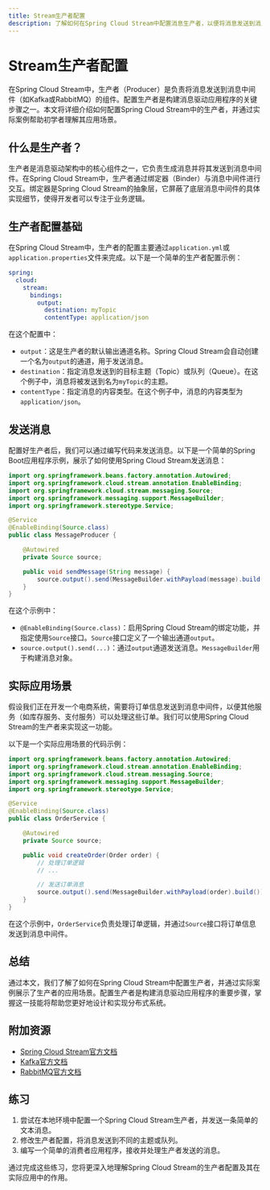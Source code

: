 ```yaml
---
title: Stream生产者配置
description: 了解如何在Spring Cloud Stream中配置消息生产者，以便将消息发送到消息中间件。
---
```


# Stream生产者配置

在Spring Cloud Stream中，生产者（Producer）是负责将消息发送到消息中间件（如Kafka或RabbitMQ）的组件。配置生产者是构建消息驱动应用程序的关键步骤之一。本文将详细介绍如何配置Spring Cloud Stream中的生产者，并通过实际案例帮助初学者理解其应用场景。

## 什么是生产者？

生产者是消息驱动架构中的核心组件之一，它负责生成消息并将其发送到消息中间件。在Spring Cloud Stream中，生产者通过绑定器（Binder）与消息中间件进行交互。绑定器是Spring Cloud Stream的抽象层，它屏蔽了底层消息中间件的具体实现细节，使得开发者可以专注于业务逻辑。

## 生产者配置基础

在Spring Cloud Stream中，生产者的配置主要通过`application.yml`或`application.properties`文件来完成。以下是一个简单的生产者配置示例：

```yaml
spring:
  cloud:
    stream:
      bindings:
        output:
          destination: myTopic
          contentType: application/json
```

在这个配置中：

- `output`：这是生产者的默认输出通道名称。Spring Cloud Stream会自动创建一个名为`output`的通道，用于发送消息。
- `destination`：指定消息发送到的目标主题（Topic）或队列（Queue）。在这个例子中，消息将被发送到名为`myTopic`的主题。
- `contentType`：指定消息的内容类型。在这个例子中，消息的内容类型为`application/json`。

## 发送消息

配置好生产者后，我们可以通过编写代码来发送消息。以下是一个简单的Spring Boot应用程序示例，展示了如何使用Spring Cloud Stream发送消息：

```java
import org.springframework.beans.factory.annotation.Autowired;
import org.springframework.cloud.stream.annotation.EnableBinding;
import org.springframework.cloud.stream.messaging.Source;
import org.springframework.messaging.support.MessageBuilder;
import org.springframework.stereotype.Service;

@Service
@EnableBinding(Source.class)
public class MessageProducer {

    @Autowired
    private Source source;

    public void sendMessage(String message) {
        source.output().send(MessageBuilder.withPayload(message).build());
    }
}
```

在这个示例中：

- `@EnableBinding(Source.class)`：启用Spring Cloud Stream的绑定功能，并指定使用`Source`接口。`Source`接口定义了一个输出通道`output`。
- `source.output().send(...)`：通过`output`通道发送消息。`MessageBuilder`用于构建消息对象。

## 实际应用场景

假设我们正在开发一个电商系统，需要将订单信息发送到消息中间件，以便其他服务（如库存服务、支付服务）可以处理这些订单。我们可以使用Spring Cloud Stream的生产者来实现这一功能。

以下是一个实际应用场景的代码示例：

```java
import org.springframework.beans.factory.annotation.Autowired;
import org.springframework.cloud.stream.annotation.EnableBinding;
import org.springframework.cloud.stream.messaging.Source;
import org.springframework.messaging.support.MessageBuilder;
import org.springframework.stereotype.Service;

@Service
@EnableBinding(Source.class)
public class OrderService {

    @Autowired
    private Source source;

    public void createOrder(Order order) {
        // 处理订单逻辑
        // ...

        // 发送订单消息
        source.output().send(MessageBuilder.withPayload(order).build());
    }
}
```

在这个示例中，`OrderService`负责处理订单逻辑，并通过`Source`接口将订单信息发送到消息中间件。

## 总结

通过本文，我们了解了如何在Spring Cloud Stream中配置生产者，并通过实际案例展示了生产者的应用场景。配置生产者是构建消息驱动应用程序的重要步骤，掌握这一技能将帮助您更好地设计和实现分布式系统。

## 附加资源

- [Spring Cloud Stream官方文档](https://docs.spring.io/spring-cloud-stream/docs/current/reference/html/)
- [Kafka官方文档](https://kafka.apache.org/documentation/)
- [RabbitMQ官方文档](https://www.rabbitmq.com/documentation.html)

## 练习

1. 尝试在本地环境中配置一个Spring Cloud Stream生产者，并发送一条简单的文本消息。
2. 修改生产者配置，将消息发送到不同的主题或队列。
3. 编写一个简单的消费者应用程序，接收并处理生产者发送的消息。

通过完成这些练习，您将更深入地理解Spring Cloud Stream的生产者配置及其在实际应用中的作用。